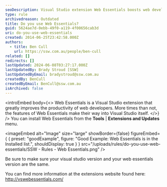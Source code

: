 ```yaml
---
seoDescription: Visual Studio extension Web Essentials boosts web development productivity and integrates its features into Visual Studio.
type: rule
archivedreason: Outdated
title: Do you use Web Essentials?
guid: 5624ae7d-0ebb-49f0-a119-4f00656cab3d
uri: do-you-use-web-essentials
created: 2014-06-25T23:42:58.000Z
authors:
  - title: Ben Cull
    url: https://ssw.com.au/people/ben-cull
related: []
redirects: []
lastUpdated: 2024-06-08T03:27:17.000Z
lastUpdatedBy: Brady Stroud [SSW]
lastUpdatedByEmail: bradystroud@ssw.com.au
createdBy: BenCull
createdByEmail: BenCull@ssw.com.au
isArchived: false
---
```


<introEmbed
  body={<>
Web Essentials is a Visual Studio extension that greatly improves the productivity of web developers. More times than not, the features of Web Essentials make their way into Visual Studio itself.
  </>}
/>
You can install Web Essentials from the **Tools** | **Extensions and Updates** menu.

<imageEmbed
  alt="Image"
  size="large"
  showBorder={false}
  figureEmbed={ {
    preset: "goodExample",
    figure: "Good Example: Web Essentials is in the Installed list.",
    shouldDisplay: true
  } }
  src="/uploads/rules/do-you-use-web-essentials/SSW - Rules - Web Essentials.png"
/>


Be sure to make sure your visual studio version and your web essentials version are the same.

You can find more information at the extensions website found here: http://vswebessentials.com/
